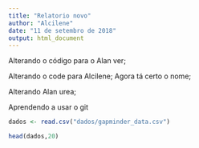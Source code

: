 ```yaml
---
title: "Relatorio novo"
author: "Alcilene"
date: "11 de setembro de 2018"
output: html_document
---
```

Alterando o código para o Alan ver;

Alterando o code para Alcilene; Agora tá certo o nome;

Alterando Alan urea;

Aprendendo a usar o git
```r
dados <- read.csv("dados/gapminder_data.csv")
```

```r
head(dados,20)
```

